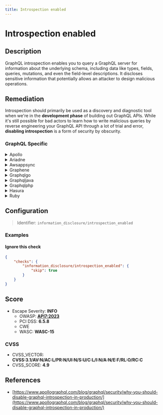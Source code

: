 ```yaml
---
title: Introspection enabled
---
```


# Introspection enabled

## Description

GraphQL introspection enables you to query a GraphQL server for information about the underlying schema, including data like types, fields, queries, mutations, and even the field-level descriptions.
It discloses sensitive information that potentially allows an attacker to design malicious operations.


## Remediation

Introspection should primarily be used as a discovery and diagnostic tool when we're in the **development phase** of building out GraphQL APIs.
While it's still possible for bad actors to learn how to write malicious queries by reverse engineering your GraphQL API through a lot of trial and error, **disabling introspection** is a form of security by obscurity.



### GraphQL Specific

<details>
    <summary>Apollo</summary>

To disable Introspection, either set `NODE_ENV` to `production` or enforce it :

 ```javascript
 const server = new ApolloServer({
   typeDefs,
   resolvers,
   introspection: false
 });
 ```

 Source: <https://escape.tech/blog/9-graphql-security-best-practices/>


</details>

<details>
    <summary>Ariadne</summary>

When defining the `ariadne.asgi.GraphQL` app make sure to add the flag `introspection=False`


</details>

<details>
    <summary>Awsappsync</summary>

Add ACL rule to prevent GraphQL __schema introspection queries to the API.
This is achieved by blocking any HTTP body that includes the string "__schema".
This would be entered into the Rule JSON editor when creating a web ACL in the AWS WAF Console.

```json
{
    "Name": "Block-Introspection",
    "Priority": 5,
    "Action": {
        "Block": {}
    },
    "VisibilityConfig": {
        "SampledRequestsEnabled": true,
        "CloudWatchMetricsEnabled": true,
        "MetricName": "Block-Introspection"
    },
    "Statement": {
        "ByteMatchStatement": {
            "FieldToMatch": {
                "Body": {}
            },
            "PositionalConstraint": "CONTAINS",
            "SearchString": "__schema",
            "TextTransformations": [
                {
                    "Type": "NONE",
                    "Priority": 0
                }
            ]
        }
    }
}
```

Don't forget to associate the previously created ACL rule with your AppSync API.

For more information refer to :

[AWS AppSync - Developer Guide](https://docs.aws.amazon.com/appsync/latest/devguide/what-is-appsync.html)

[Integrate an AppSync API with AWS WAF](https://docs.aws.amazon.com/appsync/latest/devguide/WAF-Integration.html)

[AWS Web Application Firewall](https://docs.aws.amazon.com/waf/latest/developerguide/waf-chapter.html)


</details>

<details>
    <summary>Graphene</summary>

When using Graphene, here is how you would disable introspection for your schema.

```python
from graphql import validate, parse
from graphene import ObjectType, Schema, String
from graphene.validation import DisableIntrospection


  class MyQuery(ObjectType):
  name = String(required=True)


  schema = Schema(query=MyQuery)

  # introspection queries will not be executed.

  validation_errors = validate(
    schema=schema.graphql_schema,
    document_ast=parse('THE QUERY'),
    rules=(
      DisableIntrospection,
    )
  )
```

Source: [docs.graphene-python.org](https://docs.graphene-python.org/en/latest/execution/queryvalidation/)


</details>

<details>
    <summary>Graphqlgo</summary>

`graphql-go/graphql` does not allow you to disable Introspection.

However, you can disable it with a custom middleware filtering the keyword `__schema`:

```go

func blockIntrospection(next http.Handler) http.Handler {
  return http.HandlerFunc(func(w http.ResponseWriter, r *http.Request) {
    bodyBytes, _ := ioutil.ReadAll(r.Body)
    r.Body.Close()
    r.Body = ioutil.NopCloser(bytes.NewBuffer(bodyBytes))
    body_lower := bytes.ToLower(bodyBytes)
    subslice := "__schema"
    if bytes.Contains(body_lower, []byte(subslice)) {
      no_introspection := "{\"errors\": [{\"message\": \"Introspection is disabled.\"}],\"data\": null}"
      w.Write([]byte(no_introspection))
    } else {
      next.ServeHTTP(w, r)
    }
  })
}

...

func main(){
  ...
  h := handler.New(...) // GraphQL handler

  http.Handle("/graphql", blockIntrospection(h))

}
```


</details>

<details>
    <summary>Graphqljava</summary>

```java
GraphQLSchema schema = GraphQLSchema.newSchema()
.query(StarWarsSchema.queryType)
.fieldVisibility( NoIntrospectionGraphqlFieldVisibility.NO_INTROSPECTION_FIELD_VISIBILITY )
.build();
```

Source: https://www.graphql-java.com/documentation/v11/execution/


</details>

<details>
    <summary>Graphqlphp</summary>

```php
use GraphQL\GraphQL;
use GraphQL\Validator\Rules\DisableIntrospection;
use GraphQL\Validator\DocumentValidator;
DocumentValidator::addRule(new DisableIntrospection());<code>
</code>
```

Source: https://webonyx.github.io/graphql-php/security/#disabling-introspection


</details>

<details>
    <summary>Hasura</summary>

Hasura allows you to control who can run an introspection query.

 To do so:

 - Go to Project Console > Security Settings > Schema Introspection
 - Select a role (e.g., guest)
 - Check "Disabled"

See the [official guide](https://hasura.io/docs/latest/graphql/cloud/security/disable-graphql-introspection/) for more information.


</details>

<details>
    <summary>Ruby</summary>

```ruby
class MySchema < GraphQL::Schema
disable_introspection_entry_points if Rails.env.production?
end
```

Source: https://github.com/rmosolgo/graphql-ruby/blob/master/guides/schema/introspection.md#disabling-introspection


</details>


## Configuration

> Identifier: `information_disclosure/introspection_enabled`



### Examples



#### Ignore this check

```json
{
    "checks": {
        "information_disclosure/introspection_enabled": {
            "skip": true
        }
    }
}
```




## Score

- Escape Severity: **<span className="info-severityom">INFO</span>**
  - OWASP: **[API7:2023](https://github.com/OWASP/API-Security/blob/master/editions/2023/en/0xa7-server-side-request-forgery.md)**
  - PCI DSS: **6.5.8**
  - CWE
  - WASC: **WASC-15**
  
  

### CVSS

- CVSS_VECTOR: **CVSS:3.1/AV:N/AC:L/PR:N/UI:N/S:U/C:L/I:N/A:N/E:F/RL:O/RC:C**
- CVSS_SCORE: **4.9**

## References

- [https://www.apollographql.com/blog/graphql/security/why-you-should-disable-graphql-introspection-in-production/](https://www.apollographql.com/blog/graphql/security/why-you-should-disable-graphql-introspection-in-production/)
  